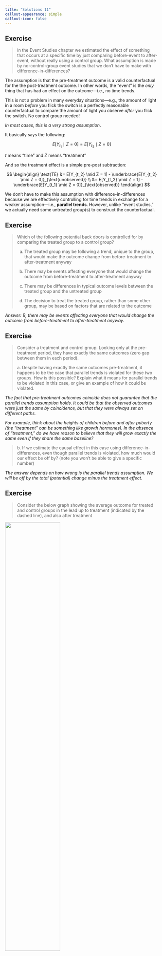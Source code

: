 ```yaml
---
title: "Solutions 11"
callout-appearance: simple
callout-icon: false
---
```


## Exercise

> In the Event Studies chapter we estimated the effect of something that occurs at a specific time by just comparing before-event to after-event, without really using a control group. What assumption is made by no-control-group event studies that we don’t have to make with difference-in-differences?

The assumption is that the pre-treatment outcome is a valid counterfactual for the the post-treatment outcome. In other words, the "event" is the *only* thing that has had an effect on the outcome—i.e., no time trends.

This is not a problem in many everyday situations—e.g., the amount of light in a room *before* you flick the switch is a perfectly reasonable counterfactual to compare the amount of light you observe *after* you flick the switch. No control group needed!

*In most cases, this is a very strong assumption*.

It basically says the following:

$$
E[Y_{t_1} \mid Z = 0] = E[Y_{t_2} \mid Z = 0] 
$$

<aside>$t$ means "time" and $Z$ means "treatment"</aside>

And so the treatment effect is a simple pre-post subtraction:

$$
\begin{align}
\text{TE} &= E[Y_{t_2} \mid Z = 1] - \underbrace{E[Y_{t_2} \mid Z = 0]}_{\text{unobserved}} \\
&= E[Y_{t_2} \mid Z = 1] - \underbrace{E[Y_{t_1} \mid Z = 0]}_{\text{observed}}
\end{align}
$$

We don't have to make this assumption with difference-in-differences because we are effectively controlling for time trends in exchange for a weaker assumption—i.e., **parallel trends**. However, unlike "event studies," we actually need some untreated group(s) to construct the counterfactual.

## Exercise

> Which of the following potential back doors is controlled for by comparing the treated group to a control group?
>
> a.  The treated group may be following a trend, unique to the group, that would make the outcome change from before-treatment to after-treatment anyway
>
> b.  There may be events affecting everyone that would change the outcome from before-treatment to after-treatment anyway
>
> c.  There may be differences in typical outcome levels between the treated group and the untreated group
>
> d.  The decision to treat the treated group, rather than some other group, may be based on factors that are related to the outcome

*Answer: B, there may be events affecting everyone that would change the outcome from before-treatment to after-treatment anyway.*

## Exercise

> Consider a treatment and control group. Looking only at the pre-treatment period, they have exactly the same outcomes (zero gap between them in each period).
>
> a\. Despite having exactly the same outcomes pre-treatment, it happens to be the case that parallel trends is violated for these two groups. How is this possible? Explain what it means for parallel trends to be violated in this case, or give an example of how it could be violated.

*The fact that pre-treatment outcomes coincide does not guarantee that the parallel trends assumption holds. It could be that the observed outcomes were just the same by coincidence, but that they were always set on different paths.*

*For example, think about the heights of children before and after puberty (the "treatment" can be something like growth hormones). In the absence of "treatment," do we have reason to believe that they will grow exactly the same even if they share the same baseline?*

> b\. If we estimate the causal effect in this case using difference-in-differences, even though parallel trends is violated, how much would our effect be off by? (note you won't be able to give a specific number)

*The answer depends on how wrong is the parallel trends assumption. We will be off by the total (potential) change minus the treatment effect.*

## Exercise

> Consider the below graph showing the average outcome for treated and control groups in the lead up to treatment (indicated by the dashed line), and also after treatment

![](images/te-18.4.png){fig-align="center" width="60%"}

> a.  Based on the prior trend, does it seem likely that parallel trends holds in this instance?

*No! They are clearly very different.*

> a.  If we estimate difference-in-differences anyway, are we likely to overestimate the actual causal effect, underestimate it, or get it right on average?

*Underestimate!*

## Exercise

> In mid-2020, during the COVID-19 pandemic, different countries pursued different courses of action. Some locked down fully, imposing harsh penalties to most people for leaving the house outside certain proscribed times. Some were looser and only suggested staying at home, and some had hardly any restrictions at all. You notice that COVID rates tend to spike dramatically in different countries at seemingly-random times, and want to know if certain restrictions helped.
>
> From March through May 2020, US and Canada COVID case rates followed similar trends (US rates were higher, but the trends were similar). You want to look at the effect of COVID restrictions enacted in Canada in late May 2020 on case rates. Is DID, with the US as a control group, a good way to estimate this effect? If not, what concerns would you have about this research design?

No. There are no reasons to believe that the parallel trends assumption holds for these two countries. For starters, the population size is very different and the spread of COVID seems to be influenced by population density.

Furthermore, because they are neighboring countries with a lot of traffic between them, we can imagine a lot of spill-over effects.

## Exercise

> Consider the below table of mean outcomes, and calculate the difference-in-difference effect of treatment. Write out the equation you used to calculate it (i.e. show how the four numbers in the table are combined to get the estimate)

|               |            |           |
|---------------|------------|-----------|
|               | **Before** | **After** |
| **Treated**   | 5          | 9         |
| **Untreated** | 6          | 7.5       |

It only takes 4 averages to calculate a simple diff-in-diff estimate.

$$
\begin{align}
d^{(1)} &= 9 - 5 = 4, \\\\
d^{0} &= 7.5 - 6= 1.5, \\\\
\text{DiD} &= 4 - 1.5 = 2.5
\end{align}
$$

Hopefully, this should all seem very familiar to the following linear regression:

$$
\mathbb E[y_{it}] = \beta_0 + \beta_1 \text{treat} + \beta_2 \text{post} + \beta_3 \text{treat} \times \text{post} 
$$

In which we replace the previous table with the following parameter values:

|               |                     |                                         |
|------------------|-------------------|-----------------------------------|
|               | **Before**          | **After**                               |
| **Treated**   | $\beta_0 + \beta_1$ | $\beta_0 + \beta_1 + \beta_2 + \beta_3$ |
| **Untreated** | $\beta_0$           | $\beta_0 + \beta_2$                     |

This makes the difference-in-difference estimator to be simply the interaction term ( $\beta_3$ ) in the context of two time periods and two groups.

## Exercise

> You are planning to estimate whether voter-protection laws increase voter turnout. You note that, in 2015, a lot of new voter-protection laws were enacted in some provinces but not in others. Conveniently, no new laws were enacted in 2012, 2014, or 2016, so you decide to use 2012 and 2014 as your "before" periods and 2016 as "after".
>
> a.  Which of the following best describes what you'd want to regress state-and-year level "voter turnout" measures on?
>
>     i.  An indicator for whether the state is treated, and an indicator for whether the year is 2016.
>
>     ii. A set of fixed effects for state, and a set of fixed effects for year.
>
>     iii. An indicator for whether the state is treated, a set of fixed effects for year, and an indicator for whether the state is currently treated.
>
>     iv. A set of fixed effects for state, and for year, and an interaction between "is 2016" and "is a treated state".
>
>     v.  This design should not be estimated using a regression.
>
> b.  Unless you chose the final option in the previous question, specify which coefficient in that regression would give you the DID estimate.

*Answer for Part A: iv.*

*This is the "two-way fixed effects difference-in-difference estimator."*

*Answer for Part B: The coefficient for the interaction term between "is 2016" and "is a treated state."*

## Exercise

> In your own words, describe what is the "two-way fixed effects difference-in-difference estimator." What does this model assume about the effect of some treatment over time?

We use TWFE when we have measurements for various time periods and various control groups.

$$
y_{it} =  \beta \times \text{Treated}_{it}  + \mu_i + \theta_t + \epsilon_{it}
$$

Here, $\mu_i$ is a fixed effect for each group, $\theta$ is a fixed effect for each time period, and $\beta$ is the parameter we are interested in estimating. The variable $\text{Treated}$ is an indicator variable that is 0 when $i$ is the "treated group" *and* $t$ is "after treatment period" (i.e., it's an interaction term).

::: callout-tip
See Steve's slides 90-93 (and slide 97)
:::

TWFE assumes that the treatment effect is $\beta$, which means that it's homogeneous for all units in the treatment group across time (by definition). It also works best when all treated groups (if you have more than one) get treated at the same time.

::: callout-tip
See *dynamic treatment effects* and *staggered difference-in-differences* for different approaches to deal with these issues.
:::

## Exercise

> Consider the below graph with estimates from a dynamic difference-in-differences model for a treatment that occurs between periods 4 and 5, with 95% confidence intervals shown.

![](images/te-did-18.10.png){fig-align="center" width="80%"}

> What about this graph might make us concerned about our identification assumptions?

*We should be concerned about "the effect" at* $t = 1$, *which indicates that the parallel-trends assumption **might** not hold. Should we really be concerned about this? Or should we keep calm and carry on? The best answer is "Yes, we should be concerned."*

> Ignoring any concerns we have, what would we say is the effect of treatment on Y in this case? (note the height of the line in period 5 is about 3, in period 6 is about 1, and in period 7 is about .5).

*We say that the effect is 3 in the period immediately after the treatment occurs, but that this effect is short-lived (i.e., it is transitory).*

## Exercise

**Load Data**

```r
#| message: false

library(tidyverse)
theme_set(theme_light(base_family = "Optima"))
library(modelsummary)
library(fixest)

url <- "https://raw.githubusercontent.com/NickCH-K/TheEffectAssignments/main/sourdough_trends.csv"

sr <- read_csv(url) |> 
  select(date, keyword, hits) |> 
  mutate(
    date = as.Date(date),
    keyword = factor(keyword)
  )

glimpse(sr)
```

**Line Graph**

```r
sr |> 
  ggplot(aes(date, hits, color = keyword)) + 
  geom_line() + 
  geom_vline(xintercept = as.Date("2020-03-15"), linetype = "dashed") +
  scale_x_date(date_breaks = "1 month", date_labels = "%b")
```

*It looks like the lockdown did have an effect on the popularity of sourdough, although the effect seems to be dynamic (permanent, but certainly decreasing after some initial hype). Also, we should definitely not use `soup` as a control group.*

> Create a "Treated" indicator that's equal to 1 for sourdough and 0 otherwise (or True/False, either way). Do a test of whether the prior trends (keeping March 15 as the "treatment date") differ between the treated and control groups, using a linear trend and doing a statistical significance test at the 95% level. Then, if you were concerned about any of the control groups in question 3c, drop any you were concerned about (and keep them dropped for the rest of the assignment) and rerun the test.

```r
sr <- sr |> 
  mutate(Treated = ifelse(keyword == "sourdough", 1L, 0L)) |> 
  mutate(time = as.numeric(date) - min(as.numeric(date)))

m1 <- lm(
  hits ~ time*Treated + keyword, 
  data = filter(sr, date < as.Date("2020-03-15"))
)

modelsummary(
  models = m1, 
  coef_map = "time:Treated",
  gof_map = "none", 
  stars = TRUE
)

sr_sub <- sr |> 
  filter(keyword != "soup")

m2 <- lm(
  hits ~ time*Treated + keyword, 
  data = filter(sr_sub, date < as.Date("2020-03-15"))
)

modelsummary(
  models = list(m1, m2), 
  coef_map = "time:Treated",
  gof_map = "none",
  stars = TRUE
)
```

So, by dropping soup from the dataset we have no discernible differences between groups before treatments (although this might different if you have different opinions about statistical significance). *I have decided that dropping soup is good enough, but you might have decided to drop additional keywords.*

> Create a `month` variable by shifting the `date` variable back 15 days (so that the treatment day is the first day of the month) and then taking the month of the resulting date. Also create an `After` variable equal to 1/0 (or True/False) if the date is March 15 or afterwards.
>
> Then, take a look at the values of `month` you get and how they line up with `date`, and subtract a number from `month` so that the last period just before treatment (Feb 16-Mar 14) is 0. (Also, change the Jan 1-14 month so it's one less than the Jan 15-Feb 14 month)
>
> (You can then use `-lubridate::days()` to subtract days from the date, and `lubridate::month()` to get the month from the date.)

```r
sr_sub <- sr_sub |> 
  mutate(
    month = month(date - days(14)) - 2,
    After = if_else(
      condition = date >= as.Date("2020-03-15") & Treated == 1L, 
      true = 1L, 
      false = 0L
      )
  ) |> 
  mutate(month = if_else(date <= as.Date("2020-01-14"), -2, month)) 
```

*I'm not gonna lie, that took some noodling around.*

> Then, use two-way fixed effects to estimate the difference-in-difference estimate of the effect of lockdown on sourdough popularity with `keyword` and `month` fixed effects, and standard errors clustered at the `keyword` level.

```r
twfe <- feols(
  hits ~ After | keyword + month,
  cluster = "keyword",
  data = sr_sub
)

modelsummary(twfe, gof_map = "none")
```

*Note. You could have gone the same point-estimate (different standard error) using OLS:*

```r
ols <- lm(hits ~ After + factor(month) + keyword, data = sr_sub)
ols$coefficients[["After"]]
```

> The chapter introduces *dynamic treatment effects,* which where briefly discussed by Steve. One of the reasons `fixest` is becoming a popular package is because it makes estimating these models very easy, although it introduces a special syntax.

This is how we would estimate a difference-in-difference model allowing the effect to differ by month (using `month = 0` as a reference period), with standard errors clustered at the keyword level.

```r
dynamic <- feols(
  hits ~ i(month, Treated, ref = 0) | keyword + month,
  cluster = "keyword",
  data = sr_sub
)

modelsummary(dynamic)
coefplot(dynamic)
```
